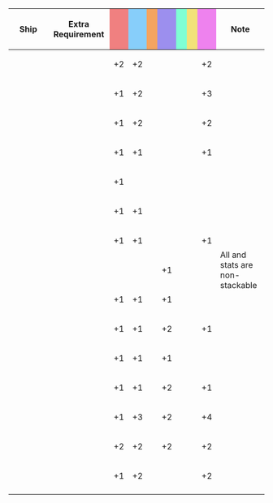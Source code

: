 {|class="wikitable" style="width:100%; text-align: center; vertical-align: middle;"
|-
! style="width: 20%;" | Ship
! style="width: 25%;" | Extra Requirement
! style="width: 5%; background-color: lightcoral;" | {{Firepower}}
! style="width: 5%; background-color: lightskyblue;" | {{Torpedo}}
! style="width: 5%; background-color: sandybrown;" | {{AA}}
! style="width: 5%; background-color: #9C8FEE;" | {{ASW}}
! style="width: 5%; background-color: #7fffd4;" | {{LOS}}
! style="width: 5%; background-color: #F2E279;" | {{Armor}}
! style="width: 5%; background-color: violet;" | {{Evasion}}
! style="width: 20%;" | Note
|-
! {{ShipLink|Shoukaku/}}
| style="text-align:left;" | 
| +2 || +2 || || || || || +2
| rowspan="15" style="text-align:left;" | All {{Torpedo}} and {{Evasion}} stats are non-stackable
|-
! {{ShipLink|Zuikaku/}}
| style="text-align:left;" | 
| +1 || +2 || || || || || +3
|-
! {{ShipLink|Taihou/}}
| style="text-align:left;" | 
| +1 || +2 || || || || || +2
|-
! {{ShipLink|Hiyou/|Junyou/|text=Hiyou-class|link_class=Hiyou}}
| style="text-align:left;" | 
| +1 || +1 || || || || || +1
|-
! rowspan="3"|{{ShipLink|Chitose/Carrier|Chiyoda/Carrier|text=Chitose-class|link_class=Chitose}}
| style="text-align:left;" | '''{{ShipLink|Chitose/Carrier|Chiyoda/Carrier|text=Carrier|link_class=Chitose}}'''
| +1 || || || || || || 
|-
| style="text-align:left;" | '''{{ShipLink|Chitose/Carrier Kai|Chiyoda/Carrier Kai|text=Carrier Kai|link_class=Chitose}}'''
| +1 || +1 || || || || || 
|-
| style="text-align:left;" | '''{{ShipLink|Chitose/Carrier Kai Ni|Chiyoda/Carrier Kai Ni|text=Carrier Kai Ni|link_class=Chitose}}'''
| +1 || +1 || || || || || +1
|-
! rowspan="3"|{{ShipLink|Shouhou/|Zuihou/|text=Shouhou-class|link_class=Shouhou}}
| style="text-align:left;" | '''{{ShipLink|Shouhou/|Zuihou/|text=Base|link_class=Shouhou}}'''
| || || || +1 || || || 
|-
| style="text-align:left;" | '''{{ShipLink|Shouhou/Kai|Zuihou/Kai|text=Kai|link_class=Shouhou}}'''
| +1 || +1 || || +1 || || || 
|-
| style="text-align:left;" | '''{{ShipLink|Zuihou/Kai Ni|Zuihou/Kai Ni B}}'''
| +1 || +1 || || +2 || || || +1
|-
! rowspan="4"|{{ShipLink|Ryuuhou/}}
| style="text-align:left;" | '''{{ShipLink|Ryuuhou/|text=Base}}'''
| +1 || +1 || || +1 || || || 
|-
| style="text-align:left;" | '''{{ShipLink|Ryuuhou/Kai|text=Kai}}'''
| +1 || +1 || || +2 || || || +1
|-
| style="text-align:left;" | '''{{ShipLink|Ryuuhou Kai Ni E|text=Kai Ni E}}'''
| +1 || +3 || || +2 || || || +4
|-
| style="text-align:left;" | '''{{ShipLink|Ryuuhou Kai Ni|text=Kai Ni}}'''
| +2 || +2 || || +2 || || || +2
|-
! {{ShipLink|Suzuya/Carrier Kai Ni}}<br />{{ShipLink|Kumano/Carrier Kai Ni}}
| style="text-align:left;" | 
| +1 || +2 || || || || || +2
|-
|}